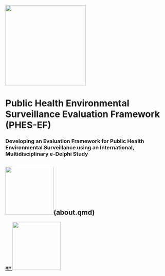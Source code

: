 ::: centered-content
![](assets/phes-ef-logo_colour.svg){width="250"}

# Public Health Environmental Surveillance Evaluation Framework (PHES-EF)

### Developing an Evaluation Framework for Public Health Environmental Surveillance using an International, Multidisciplinary e-Delphi Study

## ![](images/icon_interpretation.svg){fig-align="center" width="150"}(about.qmd)

[## ![](images/icon_data-reporting-71.svg){fig-align="center" width="150"}](methods.qmd)


:::
